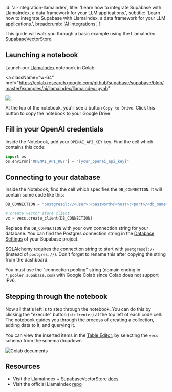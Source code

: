 
  id: 'ai-integration-llamaindex',
  title:
    'Learn how to integrate Supabase with LlamaIndex, a data framework for your LLM applications.',
  subtitle:
    'Learn how to integrate Supabase with LlamaIndex, a data framework for your LLM applications.',
  breadcrumb: 'AI Integrations',
}

This guide will walk you through a basic example using the LlamaIndex [SupabaseVectorStore](https://github.com/supabase/supabase/blob/master/examples/ai/llamaindex/llamaindex.ipynb).

<DatabaseSetup />

## Launching a notebook

Launch our [LlamaIndex](https://github.com/supabase/supabase/blob/master/examples/ai/llamaindex/llamaindex.ipynb) notebook in Colab:

<a
  className="w-64"
  href="https://colab.research.google.com/github/supabase/supabase/blob/master/examples/ai/llamaindex/llamaindex.ipynb"
>
  <img src="/docs/img/ai/colab-badge.svg" />
</a>

At the top of the notebook, you'll see a button `Copy to Drive`. Click this button to copy the notebook to your Google Drive.

## Fill in your OpenAI credentials

Inside the Notebook, add your `OPENAI_API_KEY` key. Find the cell which contains this code:

```py
import os
os.environ['OPENAI_API_KEY'] = "[your_openai_api_key]"
```

## Connecting to your database

Inside the Notebook, find the cell which specifies the `DB_CONNECTION`. It will contain some code like this:

```python
DB_CONNECTION = "postgresql://<user>:<password>@<host>:<port>/<db_name>"

# create vector store client
vx = vecs.create_client(DB_CONNECTION)
```

Replace the `DB_CONNECTION` with your own connection string for your database. You can find the Postgres connection string in the [Database Settings](https://supabase.com/dashboard/project/_/settings/database) of your Supabase project.

<Admonition type='note'>

SQLAlchemy requires the connection string to start with `postgresql://` (instead of `postgres://`). Don't forget to rename this after copying the string from the dashboard.

</Admonition>

<Admonition type='note'>

You must use the "connection pooling" string (domain ending in `*.pooler.supabase.com`) with Google Colab since Colab does not support IPv6.

</Admonition>

## Stepping through the notebook

Now all that's left is to step through the notebook. You can do this by clicking the "execute" button (`ctrl+enter`) at the top left of each code cell. The notebook guides you through the process of creating a collection, adding data to it, and querying it.

You can view the inserted items in the [Table Editor](https://supabase.com/dashboard/project/_/editor/), by selecting the `vecs` schema from the schema dropdown.

![Colab documents](/docs/img/ai/google-colab/colab-documents.png)

## Resources

- Visit the LlamaIndex + SupabaseVectorStore [docs](https://gpt-index.readthedocs.io/en/latest/examples/vector_stores/SupabaseVectorIndexDemo.html)
- Visit the official LlamaIndex [repo](https://github.com/jerryjliu/llama_index/)


